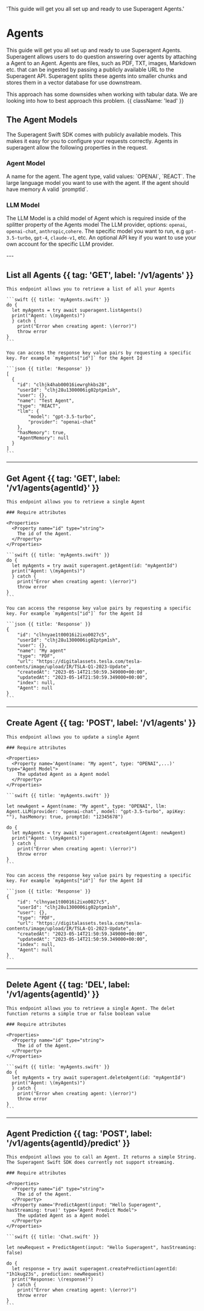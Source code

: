 
<HeroPattern />

  'This guide will get you all set up and ready to use Superagent Agents.'

# Agents

This guide will get you all set up and ready to use Superagent Agents. Superagent allows users to do question answering over agents by attaching a Agent to an Agent. Agents are files, such as PDF, TXT, images, Markdown etc. that can be ingested by passing a publicly available URL to the Superagent API. Superagent splits these agents into smaller chunks and stores them in a vector database for use downstream.

This approach has some downsides when working with tabular data. We are looking into how to best approach this problem. {{ className: 'lead' }}

## The Agent Models

The Superagent Swift SDK comes with publicly available models. This makes it easy for you to configure your requests correctly.
Agents in superagent allow the following properties in the request.



<Row>
  <Col>

  ### Agent Model
<Properties>
  <Property name="name" type="String">
    A name for the agent.
  </Property>
  <Property name="type" type="String">
    The agent type, valid values: `OPENAI`, `REACT`.
  </Property>
  <Property name="llm" type="LLM Model">
    The large language model you want to use with the agent.
  </Property>
  <Property name="hasMemory" type="Bool?">
    If the agent should have memory
  </Property>
  <Property name="promptId" type="String?">
   A valid `promptId`.
  </Property>
</Properties>
</Col>
<Col>

### LLM Model
The LLM Model is a child model of Agent which is required inside of the splitter property of the Agents model
<Properties>
  <Property name="provider" type="String">
    The LLM provider, options: `openai`, `openai-chat`, `anthropic`,`cohere`.
  </Property>
  <Property name="model" type="String">
   The specific model you want to run, e.g `gpt-3.5-turbo`, `gpt-4`, `claude-v1`, etc.
  </Property>
  <Property name="apiKey" type="String">
    An optional API key if you want to use your own account for the specific LLM provider.
  </Property>
</Properties>
</Col>
</Row>
---

## List all Agents {{ tag: 'GET', label: '/v1/agents' }}

<Row>
  <Col>

    This endpoint allows you to retrieve a list of all your Agents

    ```swift {{ title: 'myAgents.swift' }}
    do {
      let myAgents = try await superagent.listAgents()
      print("Agent: \(myAgents)")
      } catch {
        print("Error when creating agent: \(error)")
        throw error
    }
    ```
  </Col>
  <Col sticky>

    You can access the response key value pairs by requesting a specific key. For example `myAgents["id"]` for the Agent Id

    ```json {{ title: 'Response' }}
    [
      {
        "id": "clhjk4hab00016iewrghkbs28",
        "userId": "clhj28u1300006ig02ptpm1sh",
        "user": {},
        "name": "Test Agent",
        "type": "REACT",
        "llm": {
            "model": "gpt-3.5-turbo",
            "provider": "openai-chat"
        },
        "hasMemory": true,
        "AgentMemory": null
      }
    ]
    ```

  </Col>
</Row>

---

## Get Agent {{ tag: 'GET', label: '/v1/agents{agentId}' }}

<Row>
  <Col>

    This endpoint allows you to retrieve a single Agent

    ### Require attributes
    
    <Properties>
      <Property name="id" type="string">
        The id of the Agent.
      </Property>
    </Properties>

    ```swift {{ title: 'myAgents.swift' }}
    do {
      let myAgents = try await superagent.getAgent(id: "myAgentId")
      print("Agent: \(myAgents)")
      } catch {
        print("Error when creating agent: \(error)")
        throw error
    }
    ```
  </Col>
  <Col sticky>

    You can access the response key value pairs by requesting a specific key. For example `myAgents["id"]` for the Agent Id

    ```json {{ title: 'Response' }}
    {
        "id": "clhnyae1t00016i2ixo0027c5",
        "userId": "clhj28u1300006ig02ptpm1sh",
        "user": {},
        "name": "My agent"
        "type": "PDF",
        "url": "https://digitalassets.tesla.com/tesla-contents/image/upload/IR/TSLA-Q1-2023-Update",
        "createdAt": "2023-05-14T21:50:59.349000+00:00",
        "updatedAt": "2023-05-14T21:50:59.349000+00:00",
        "index": null,
        "Agent": null
    }
    ```

  </Col>
</Row>

---

## Create Agent {{ tag: 'POST', label: '/v1/agents' }}

<Row>
  <Col>

    This endpoint allows you to update a single Agent

    ### Require attributes
    
    <Properties>
      <Property name='Agent(name: "My agent", type: "OPENAI",...)' type="Agent Model">
        The updated Agent as a Agent model
      </Property>
    </Properties>

    ```swift {{ title: 'myAgents.swift' }}

    let newAgent = Agent(name: "My agent", type: "OPENAI", llm: Agent.LLM(provider: "openai-chat", model: "gpt-3.5-turbo", apiKey: ""), hasMemory: true, promptId: "12345678")

    do {
      let myAgents = try await superagent.createAgent(Agent: newAgent)
      print("Agent: \(myAgents)")
      } catch {
        print("Error when creating agent: \(error)")
        throw error
    }
    ```
  </Col>
  <Col sticky>

    You can access the response key value pairs by requesting a specific key. For example `myAgents["id"]` for the Agent Id

    ```json {{ title: 'Response' }}
    {
        "id": "clhnyae1t00016i2ixo0027c5",
        "userId": "clhj28u1300006ig02ptpm1sh",
        "user": {},
        "type": "PDF",
        "url": "https://digitalassets.tesla.com/tesla-contents/image/upload/IR/TSLA-Q1-2023-Update",
        "createdAt": "2023-05-14T21:50:59.349000+00:00",
        "updatedAt": "2023-05-14T21:50:59.349000+00:00",
        "index": null,
        "Agent": null
    }
    ```

  </Col>
</Row>

---

## Delete Agent {{ tag: 'DEL', label: '/v1/agents{agentId}' }}

    This endpoint allows you to retrieve a single Agent. The delet function returns a simple true or false boolean value

    ### Require attributes
    
    <Properties>
      <Property name="id" type="string">
        The id of the Agent.
      </Property>
    </Properties>

    ```swift {{ title: 'myAgents.swift' }}
    do {
      let myAgents = try await superagent.deleteAgent(id: "myAgentId")
      print("Agent: \(myAgents)")
      } catch {
        print("Error when creating agent: \(error)")
        throw error
    }
    ```

---

## Agent Prediction {{ tag: 'POST', label: '/v1/agents{agentId}/predict' }}


    This endpoint allows you to call an Agent. It returns a simple String.
    The Superagent Swift SDK does currently not support streaming.

    ### Require attributes
    
    <Properties>
      <Property name="id" type="string">
        The id of the Agent.
      </Property>
      <Property name='PredictAgent(input: "Hello Superagent", hasStreaming: true)' type="Agent Predict Model">
        The updated Agent as a Agent model
      </Property>
    </Properties>

    ```swift {{ title: 'Chat.swift' }}

    let newRequest = PredictAgent(input: "Hello Superagent", hasStreaming: false)

    do {
      let response = try await superagent.createPrediction(agentId: "1h1kug23s", prediction: newRequest)
      print("Response: \(response)")
      } catch {
        print("Error when creating agent: \(error)")
        throw error
    }
    ```